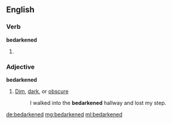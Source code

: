 ==English==

===Verb===
'''bedarkened'''

# {{past of|bedarken}}

===Adjective===
'''bedarkened'''

# [[dim|Dim]], [[dark]], or [[obscure]]
#: I walked into the '''bedarkened''' hallway and lost my step.

[[de:bedarkened]]
[[mg:bedarkened]]
[[ml:bedarkened]]
